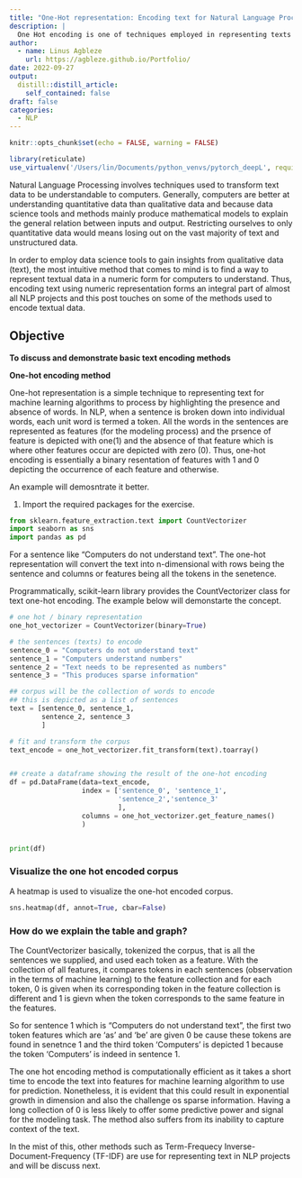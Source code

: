 ```yaml
---
title: "One-Hot representation: Encoding text for Natural Language Processing (NLP) project -Part I"
description: |
  One Hot encoding is one of techniques employed in representing texts to natural language processing task. This post discusses one-hot encoding as part I of discussions on text representation in NLP
author:
  - name: Linus Agbleze
    url: https://agbleze.github.io/Portfolio/
date: 2022-09-27
output:
  distill::distill_article:
    self_contained: false
draft: false
categories:
  - NLP 
---
```



```r
knitr::opts_chunk$set(echo = FALSE, warning = FALSE)
```



```r
library(reticulate)
use_virtualenv('/Users/lin/Documents/python_venvs/pytorch_deepL', required=TRUE)


```
Natural Language Processing involves techniques used to transform text data to be understandable to computers. Generally, computers are better at understanding quantitative data than qualitative data and because data science tools and methods mainly produce mathematical models to explain the general relation between inputs and output. Restricting ourselves to only quantitative data would means losing out on the vast majority of text and unstructured data.

In order to employ data science tools to gain insights from qualitative data (text), the most intuitive method that comes to mind is to find a way to represent textual data in a numeric form for computers to understand. Thus, encoding text using numeric representation forms an integral part of almost all NLP projects and this post touches on some of the methods used to encode textual data.


## Objective

**To discuss and demonstrate basic text encoding methods**


**One-hot encoding method**

One-hot representation is a simple technique to representing text for machine learning algorithms to process by highlighting the presence and absence of words. In NLP, when a sentence is broken down into individual words, each unit word is termed a token. All the words in the sentences are represented as features (for the modeling process) and the prsence of feature is depicted with one(1) and the absence of that feature which is where other features occur are depicted with zero (0). Thus, one-hot encoding is essentially a binary resentation of features with 1 and 0 depicting the occurrence of each feature and otherwise.

An example will demosntrate it better.

1. Import the required packages for the exercise.


```python
from sklearn.feature_extraction.text import CountVectorizer
import seaborn as sns
import pandas as pd

```


For   a sentence like "Computers do not understand text". The one-hot representation will convert the text into n-dimensional with rows being the sentence and columns or features being all the tokens in the senetence.

Programmatically, scikit-learn library provides the CountVectorizer class for text one-hot encoding. The example below will demonstarte the concept.

```python

# one hot / binary representation
one_hot_vectorizer = CountVectorizer(binary=True)

# the sentences (texts) to encode        
sentence_0 = "Computers do not understand text"
sentence_1 = "Computers understand numbers"
sentence_2 = "Text needs to be represented as numbers"
sentence_3 = "This produces sparse information"

## corpus will be the collection of words to encode
## this is depicted as a list of sentences
text = [sentence_0, sentence_1, 
        sentence_2, sentence_3
        ]

# fit and transform the corpus
text_encode = one_hot_vectorizer.fit_transform(text).toarray()


## create a dataframe showing the result of the one-hot encoding
df = pd.DataFrame(data=text_encode,
                  index = ['sentence_0', 'sentence_1',
                           'sentence_2','sentence_3'
                           ],
                  columns = one_hot_vectorizer.get_feature_names()
                  )


print(df)

```


### Visualize the one hot encoded corpus
A heatmap is used to visualize the one-hot encoded corpus.


```python
sns.heatmap(df, annot=True, cbar=False)

```


### How do we explain the table and graph?
The CountVectorizer basically, tokenized the corpus, that is all the sentences we supplied, and used each token as a feature. With the collection of all features, it compares tokens in each sentences (observation in the terms of machine learning) to the feature collection and for each token, 0 is given when its corresponding token in the feature collection is different and 1 is gievn when the token corresponds to the same feature in the features. 


So for sentence 1 which is "Computers do not understand text", the first two token features which are 'as' and 'be' are given 0 be cause these tokens are found in senetnce 1 and the third token 'Computers' is depicted 1 because the token 'Computers' is indeed in sentence 1.


The one hot encoding method is computationally efficient as it takes a short time to encode the text into features for machine learning algorithm to use for prediction. Nonetheless, it is evident that this could result in exponential growth in dimension and also the challenge os sparse information. Having a long collection of 0 is less likely to offer some predictive power and signal for the modeling task. The method also suffers from its inability to capture context of the text. 


In the mist of this, other methods such as Term-Frequecy Inverse-Document-Frequency (TF-IDF) are use for representing text in NLP projects and will be discuss next.







